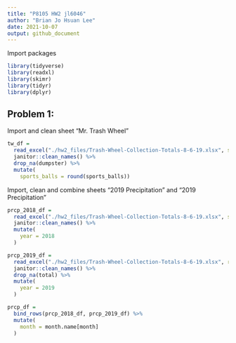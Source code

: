 ```yaml
---
title: "P8105 HW2 jl6046"
author: "Brian Jo Hsuan Lee"
date: 2021-10-07
output: github_document
---
```


Import packages

```r
library(tidyverse)
library(readxl)
library(skimr)
library(tidyr)
library(dplyr)
```

## Problem 1:
Import and clean sheet "Mr. Trash Wheel"

```r
tw_df = 
  read_excel("./hw2_files/Trash-Wheel-Collection-Totals-8-6-19.xlsx", sheet = 1) %>%
  janitor::clean_names() %>%
  drop_na(dumpster) %>%
  mutate(
    sports_balls = round(sports_balls))
```

Import, clean and combine sheets "2019 Precipitation" and "2019 Precipitation"

```r
prcp_2018_df = 
  read_excel("./hw2_files/Trash-Wheel-Collection-Totals-8-6-19.xlsx", sheet = "2018 Precipitation", range = "A2:B14") %>%
  janitor::clean_names() %>%
  mutate(
    year = 2018
  )

prcp_2019_df = 
  read_excel("./hw2_files/Trash-Wheel-Collection-Totals-8-6-19.xlsx", range = "2019 Precipitation!A2:B14") %>%
  janitor::clean_names() %>%
  drop_na(total) %>%
  mutate(
    year = 2019
  )

prcp_df =
  bind_rows(prcp_2018_df, prcp_2019_df) %>%
  mutate(
    month = month.name[month]
  )

```

